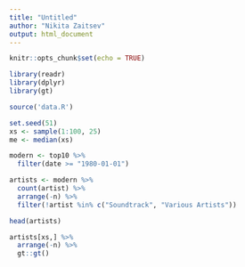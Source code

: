 ```yaml
---
title: "Untitled"
author: "Nikita Zaitsev"
output: html_document
---
```


```r
knitr::opts_chunk$set(echo = TRUE)

library(readr)
library(dplyr)
library(gt)

source('data.R')
```

```r
set.seed(51)
xs <- sample(1:100, 25)
me <- median(xs)
```

```r
modern <- top10 %>%
  filter(date >= "1980-01-01")
```

```r
artists <- modern %>%
  count(artist) %>%
  arrange(-n) %>%
  filter(!artist %in% c("Soundtrack", "Various Artists"))

head(artists)
```
```r
artists[xs,] %>%
  arrange(-n) %>%
  gt::gt()
```

